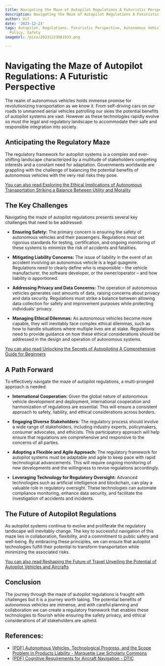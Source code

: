 ```yaml
---
title: Navigating the Maze of Autopilot Regulations A Futuristic Perspective
description: Navigating the Maze of Autopilot Regulations A Futuristic Perspective
author: Usf
date: '2023-12-23'
tags: Autopilot, Regulations, Futuristic Perspective, Autonomous Vehicles, Technology,
  Policy, Safety
imageUrl: /pixa/20231223081933.png

---
```

# Navigating  the Maze of Autopilot Regulations:  A Futuristic Perspective

The realm of autonomous vehicles holds immense  promise for revolutionizing transportation as we know it. From  self-driving cars on our  roads to unmanned aerial vehicles patrolling our skies the potential benefits of  autopilot systems are vast. However as these technologies rapidly evolve so must the legal  and regulatory landscape to accommodate their safe and responsible integration into society.

## Anticipating the Regulatory Maze

The  regulatory  framework for  autopilot systems is a complex and ever-shifting landscape characterized by a multitude of stakeholders competing interests and a constant need  for adaptation. Governments worldwide are grappling  with the challenge of balancing  the potential benefits of autonomous vehicles with the very real risks they pose.

[You can also read  Exploring the  Ethical Implications of Autonomous Transportation Striking  a Balance Between Utility and Morality](Exploring%20the%20Ethical%20Implications%20of%20Autonomous%20Transportation%20Striking%20a%20Balance%20Between%20Utility%20and%20Morality)


## The Key Challenges

Navigating the maze  of autopilot regulations presents several key challenges  that  need to be addressed:

* **Ensuring Safety:**  The primary concern is ensuring the safety of autonomous vehicles and their  passengers. Regulations must set rigorous standards for testing, certification, and ongoing monitoring of these systems to minimize the risk of accidents and fatalities.

* **Mitigating Liability Concerns:** The issue of liability in the event of an  accident  involving an autonomous vehicle is a legal quagmire. Regulations need to clearly  define who  is responsible – the vehicle  manufacturer, the software developer, or the owner/operator – and how liability is apportioned.

* **Addressing Privacy and Data  Concerns:** The operation of  autonomous vehicles generates  vast amounts  of  data, raising concerns about privacy and data security. Regulations must strike a balance between  allowing data collection for safety and improvement purposes while protecting individuals'  privacy.

* **Managing Ethical Dilemmas:** As autonomous vehicles become more capable, they will  inevitably face complex ethical dilemmas, such as how to handle situations where multiple lives are at stake. Regulations  need to provide guidance on how these ethical considerations should be addressed in the design and operation of autonomous systems.

[You can also read  Unlocking the Secrets of Autopiloting A Comprehensive Guide for Beginners](Unlocking%20the%20Secrets%20of%20Autopiloting%20A%20Comprehensive%20Guide%20for%20Beginners)


## A  Path Forward

To effectively navigate the maze of autopilot regulations,  a multi-pronged  approach is  needed:

* **International Cooperation:** Given the global nature of autonomous vehicle development and deployment, international cooperation and harmonization of regulations are essential.  This will ensure a consistent approach to safety, liability, and ethical considerations across borders.

* **Engaging  Diverse Stakeholders:** The regulatory process should involve a wide  range of  stakeholders, including industry experts, policymakers, consumer advocates, and ethicists. This participatory approach will help ensure that regulations are comprehensive and responsive to the concerns of all parties.

* **Adopting a Flexible and Agile Approach:** The regulatory framework for autopilot systems must be adaptable and agile to keep pace with rapid technological advancements. This will require ongoing monitoring of new developments and the willingness to revise regulations accordingly.

* **Leveraging Technology for Regulatory Oversight:** Advanced technologies such as artificial intelligence and blockchain, can play a valuable role in regulatory  oversight. These technologies  can automate  compliance monitoring,  enhance data security, and facilitate the investigation of accidents  and incidents.

## The Future  of Autopilot Regulations

As autopilot systems continue to evolve and proliferate the regulatory landscape will inevitably change. The key to successful navigation of  this maze lies in  collaboration, flexibility,  and a commitment to public safety and well-being. By embracing these principles, we  can ensure  that  autopilot technologies fulfill their potential to transform transportation while minimizing the associated risks.

[You can also read Reshaping the Future of Travel Unveiling the Potential of Autopilot Vehicles and Aircrafts](Reshaping%20the%20Future%20of%20Travel%20Unveiling%20the%20Potential%20of%20Autopilot%20Vehicles%20and%20Aircrafts)


## Conclusion

The journey through the maze of autopilot regulations is fraught with challenges but it is  a journey worth taking.  The potential benefits of autonomous  vehicles are immense, and with  careful planning and collaboration we can create a regulatory framework that  enables these  technologies to flourish while ensuring the safety privacy, and ethical  considerations of all stakeholders are upheld.

## References:
- [[PDF] Autonomous Vehicles, Technological Progress, and the Scope Problem in Products Liability - Marquette Law Scholarly Commons](https://scholarship.law.marquette.edu/context/facpub/article/1713/viewcontent/Lemann_Autonomous_Vehicles_Journal_of_Tort_Law_2019.pdf)
- [[PDF] Cognitive Requirements for Aircraft Navigation - DTIC](https://apps.dtic.mil/sti/tr/pdf/ADA222736.pdf)
